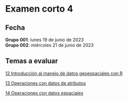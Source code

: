 # Examen corto 4 {.unnumbered}

## Fecha {.unnumbered}
**Grupo 001**: lunes 19 de junio de 2023  
**Grupo 002**: miércoles 21 de junio de 2023

## Temas a evaluar {.unnumbered}
[12 Introducción al manejo de datos geoespaciales con R](12-introduccion-manejo-datos-geoespaciales.qmd)

[13 Operaciones con datos de atributos](13-operaciones-datos-atributos.qmd)

[14  Operaciones con datos espaciales](14-operaciones-datos-espaciales.qmd)